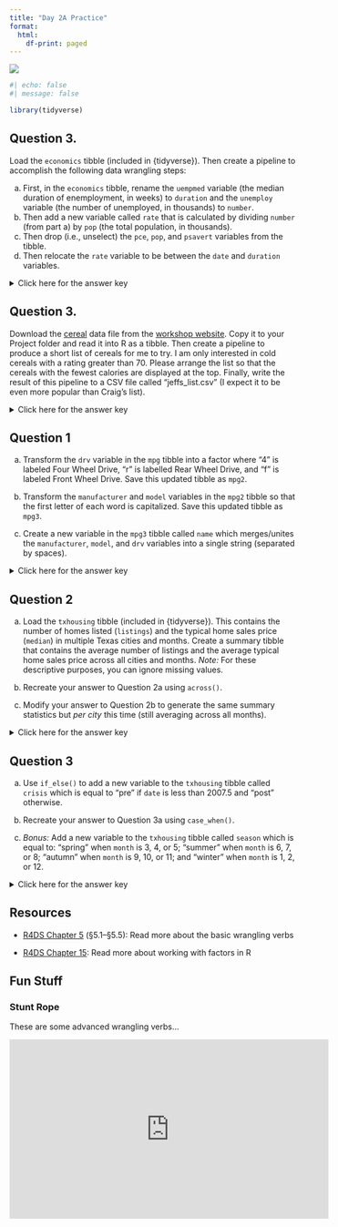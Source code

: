 ```yaml
---
title: "Day 2A Practice"
format:
  html:
    df-print: paged
---
```


![](../img/maintenance_2780E3.svg){.hero}

```r
#| echo: false
#| message: false

library(tidyverse)
```

## Question 3.

Load the `economics` tibble (included in \{tidyverse\}). Then create a pipeline to accomplish the following data wrangling steps:

a)  First, in the `economics` tibble, rename the `uempmed` variable (the median duration of enemployment, in weeks) to `duration` and the `unemploy` variable (the number of unemployed, in thousands) to `number`.
b)  Then add a new variable called `rate` that is calculated by dividing `number` (from part a) by `pop` (the total population, in thousands).
c)  Then drop (i.e., unselect) the `pce`, `pop`, and `psavert` variables from the tibble.
d)  Then relocate the `rate` variable to be between the `date` and `duration` variables.

<p><details>
<summary>Click here for the answer key</summary>
<blockquote>

**Answer (a)**

```r
economics |> 
  rename(duration = uempmed, number = unemploy)
```

**Answer (b)**

```r
economics |> 
  rename(duration = uempmed, number = unemploy) |> 
  mutate(rate = number / pop)
```

**Answer (c)**

```r
economics |> 
  rename(duration = uempmed, number = unemploy) |> 
  mutate(rate = number / pop) |> 
  select(-c(pce, pop, psavert))
```

**Answer (d)**

```r
economics |>
  rename(duration = uempmed, number = unemploy) |> 
  mutate(rate = number / pop) |> 
  select(-c(pce, pop, psavert)) |> 
  relocate(rate, .after = date)
```

</blockquote>
</details></p>

## Question 3.

Download the [cereal](https://pittmethods.github.io/r4ss/data/cereal.csv) data file from the [workshop website](../Details/datasets.qmd). Copy it to your Project folder and read it into R as a tibble. Then create a pipeline to produce a short list of cereals for me to try. I am only interested in cold cereals with a rating greater than 70. Please arrange the list so that the cereals with the fewest calories are displayed at the top. Finally, write the result of this pipeline to a CSV file called "jeffs_list.csv" (I expect it to be even more popular than Craig's list).

<p><details>
<summary>Click here for the answer key</summary>
<blockquote>

```r
#| eval: false
#| message: false

cereal <- read_csv("cereal.csv") 

jeffs_list <- 
  cereal |> 
  filter(type == "cold" & rating > 70) |> 
  arrange(calories)

jeffs_list
```

```r
#| echo: false
#| message: false

cereal <- read_csv("../data/cereal.csv") 

jeffs_list <- 
  cereal |> 
  filter(type == "cold" & rating > 70) |> 
  arrange(calories)

jeffs_list
```

```r
#| eval: false

write_csv(jeffs_list, "jeffs_list.csv")
```

</blockquote>
</details></p>

## Question 1

a) Transform the `drv` variable in the `mpg` tibble into a factor where "4" is labeled Four Wheel Drive, "r" is labelled Rear Wheel Drive, and "f" is labeled Front Wheel Drive. Save this updated tibble as `mpg2`.

b) Transform the `manufacturer` and `model` variables in the `mpg2` tibble so that the first letter of each word is capitalized. Save this updated tibble as `mpg3`.

c) Create a new variable in the `mpg3` tibble called `name` which merges/unites the `manufacturer`, `model`, and `drv` variables into a single string (separated by spaces).

<p><details>
<summary>Click here for the answer key</summary>
<blockquote>

**Answer (a)**

```r
#| comment: "#>"
#| collapse: true

mpg2 <- 
  mpg |> 
  mutate(
    drv = factor(
      drv, 
      levels = c("4", "r", "f"), 
      labels = c("Four Wheel Drive", "Rear Wheel Drive", "Front Wheel Drive")
    )
  )
mpg2
```

**Answer (b)**

```r
#| comment: "#>"
#| collapse: true
#| warning: false

mpg3 <- 
  mpg2 |> 
  mutate(
    manufacturer = str_to_title(manufacturer),
    model = str_to_title(model)
  )
mpg3
```

**Answer (c)**

```r
#| comment: "#>"
#| collapse: true
#| warning: false

mpg3 |> 
  unite(col = "name", manufacturer, model, drv, sep = " ")
```

</blockquote></details></p>

## Question 2

a) Load the `txhousing` tibble (included in \{tidyverse\}). This contains the number of homes listed (`listings`) and the typical home sales price (`median`) in multiple Texas cities and months. Create a summary tibble that contains the average number of listings and the average typical home sales price across all cities and months. *Note:* For these descriptive purposes, you can ignore missing values.

b) Recreate your answer to Question 2a using `across()`.

c) Modify your answer to Question 2b to generate the same summary statistics but *per city* this time (still averaging across all months).

<p><details>
<summary>Click here for the answer key</summary>
<blockquote>

**Answer (a)**

```r
#| comment: "#>"
#| collapse: true

txhousing |> 
  summarize(
    listings = mean(listings, na.rm = TRUE), 
    median = mean(median, na.rm = TRUE)
  )

```

**Answer (b)**

```r
#| comment: "#>"
#| collapse: true
#| warning: false

txhousing |> 
  summarize(
    across(
      .cols = c(listings, median),
      .fns = mean, 
      na.rm = TRUE
    )
  )
```

```r
# Or, more compactly:

txhousing |> summarize(across(c(listings, median), mean, na.rm = TRUE))
```

**Answer (c)**

```r
#| comment: "#>"
#| collapse: true
#| warning: false

txhousing |> 
  group_by(city) |> 
  summarize(
    across(
      .cols = c(listings, median),
      .fns = mean, 
      na.rm = TRUE
    )
  )
```

</blockquote></details></p>

## Question 3

a) Use `if_else()` to add a new variable to the `txhousing` tibble called `crisis` which is equal to "pre" if `date` is less than 2007.5 and "post" otherwise.

b) Recreate your answer to Question 3a using `case_when()`.

c) *Bonus:* Add a new variable to the `txhousing` tibble called `season` which is equal to: "spring" when `month` is 3, 4, or 5; "summer" when `month` is 6, 7, or 8; "autumn" when `month` is 9, 10, or 11; and "winter" when `month` is 1, 2, or 12.

<p><details>
<summary>Click here for the answer key</summary>
<blockquote>

**Answer (a)**

```r
#| comment: "#>"
#| collapse: true

txhousing |> 
  mutate(
    crisis = if_else(
      condition = date < 2007.5,
      true = "pre",
      false = "post"
    )
  )
```

**Answer (b)**

```r
#| comment: "#>"
#| collapse: true
#| warning: false

txhousing |> 
  mutate(
    crisis = case_when(
      date < 2007.5 ~ "pre",
      date >= 2007.5 ~ "post"
    )
  )
```

**Answer (c)**

```r
#| comment: "#>"
#| collapse: true
#| warning: false

txhousing |> 
  mutate(
    season = case_when(
      month %in% c(3, 4, 5) ~ "spring",
      month %in% c(6, 7, 8) ~ "summer",
      month %in% c(9, 10, 11) ~ "autumn",
      month %in% c(12, 1, 2) ~ "winter"
    )
  )
```

</blockquote></details></p>

## Resources

-   [R4DS Chapter 5](https://r4ds.had.co.nz/transform.html) (§5.1–§5.5): Read more about the basic wrangling verbs 

- [R4DS Chapter 15](https://r4ds.had.co.nz/factors.html): Read more about working with factors in R

## Fun Stuff

### Stunt Rope

These are some advanced wrangling verbs...

<iframe width="560" height="315" src="https://www.youtube-nocookie.com/embed/flcFl8z_hF4?start=99" title="YouTube video player" frameborder="0" allow="accelerometer; autoplay; clipboard-write; encrypted-media; gyroscope; picture-in-picture" allowfullscreen></iframe>
